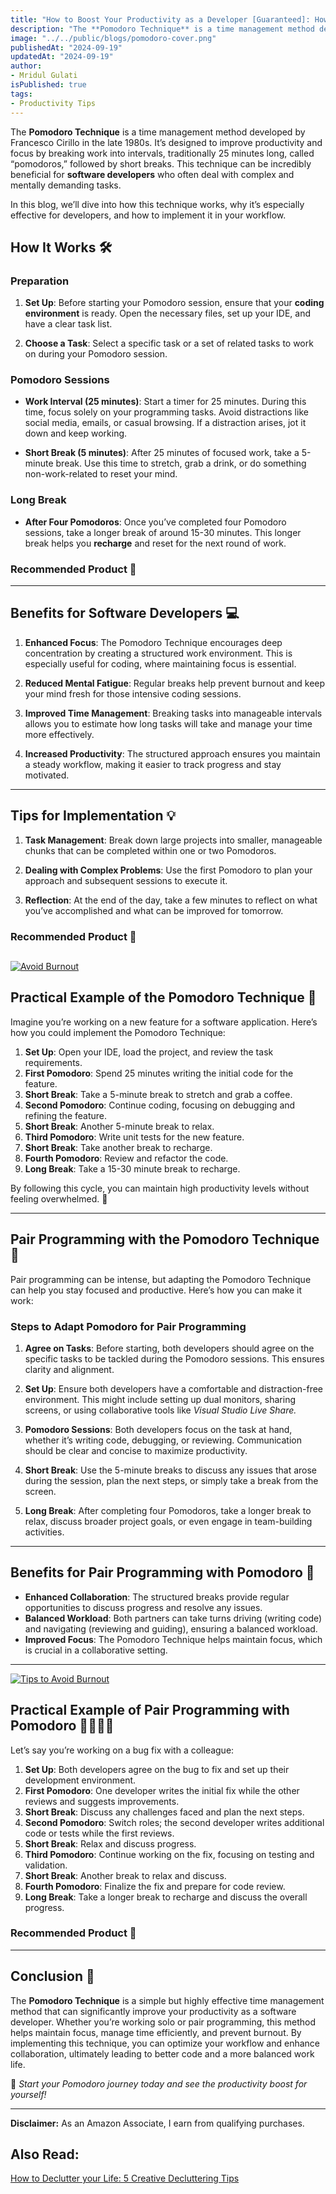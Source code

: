 ```yaml
---
title: "How to Boost Your Productivity as a Developer [Guaranteed]: How the Pomodoro Technique Can Change the Game"
description: "The **Pomodoro Technique** is a time management method developed by Francesco Cirillo in the late 1980s. It’s designed to improve productivity and focus by breaking work into intervals, traditionally 25 minutes long, called “pomodoros,” followed by short breaks. This technique can be incredibly beneficial for **software developers** who often deal with complex and mentally demanding tasks."
image: "../../public/blogs/pomodoro-cover.png"
publishedAt: "2024-09-19"
updatedAt: "2024-09-19"
author: 
- Mridul Gulati
isPublished: true
tags: 
- Productivity Tips
---
```


The **Pomodoro Technique** is a time management method developed by Francesco Cirillo in the late 1980s. It’s designed to improve productivity and focus by breaking work into intervals, traditionally 25 minutes long, called “pomodoros,” followed by short breaks. This technique can be incredibly beneficial for **software developers** who often deal with complex and mentally demanding tasks.

In this blog, we’ll dive into how this technique works, why it’s especially effective for developers, and how to implement it in your workflow.

## How It Works 🛠️

### Preparation
1. **Set Up**: Before starting your Pomodoro session, ensure that your **coding environment** is ready. Open the necessary files, set up your IDE, and have a clear task list.
   
2. **Choose a Task**: Select a specific task or a set of related tasks to work on during your Pomodoro session.

### Pomodoro Sessions
- **Work Interval (25 minutes)**: Start a timer for 25 minutes. During this time, focus solely on your programming tasks. Avoid distractions like social media, emails, or casual browsing. If a distraction arises, jot it down and keep working.
  
- **Short Break (5 minutes)**: After 25 minutes of focused work, take a 5-minute break. Use this time to stretch, grab a drink, or do something non-work-related to reset your mind.

### Long Break
- **After Four Pomodoros**: Once you’ve completed four Pomodoro sessions, take a longer break of around 15-30 minutes. This longer break helps you **recharge** and reset for the next round of work.

### Recommended Product 🛒

<AmazonProductCard
  title="White Noise Machine"
  affiliateLink="https://amzn.to/3XEPAtF"
  imageUrl="https://f.media-amazon.com/images/I/61XYX1tzoTL._SX679_.jpg"
/>

---

## Benefits for Software Developers 💻

1. **Enhanced Focus**: The Pomodoro Technique encourages deep concentration by creating a structured work environment. This is especially useful for coding, where maintaining focus is essential.

2. **Reduced Mental Fatigue**: Regular breaks help prevent burnout and keep your mind fresh for those intensive coding sessions.

3. **Improved Time Management**: Breaking tasks into manageable intervals allows you to estimate how long tasks will take and manage your time more effectively.

4. **Increased Productivity**: The structured approach ensures you maintain a steady workflow, making it easier to track progress and stay motivated.

---

## Tips for Implementation 💡

1. **Task Management**: Break down large projects into smaller, manageable chunks that can be completed within one or two Pomodoros.
   
2. **Dealing with Complex Problems**: Use the first Pomodoro to plan your approach and subsequent sessions to execute it.
   
3. **Reflection**: At the end of the day, take a few minutes to reflect on what you’ve accomplished and what can be improved for tomorrow.


### Recommended Product 🛒

<AmazonProductCard
  title="Standing Adjustable Desk"
  affiliateLink="https://amzn.to/4eki01s"
  imageUrl="https://f.media-amazon.com/images/I/91hDvtQ1uEL._SX679_.jpg"
/>
---
[![Avoid Burnout](https://img.youtube.com/vi/smjGAcyqDnk/0.jpg)](https://www.youtube.com/watch?v=smjGAcyqDnk)

## Practical Example of the Pomodoro Technique 🎯

Imagine you’re working on a new feature for a software application. Here’s how you could implement the Pomodoro Technique:

1. **Set Up**: Open your IDE, load the project, and review the task requirements.
2. **First Pomodoro**: Spend 25 minutes writing the initial code for the feature.
3. **Short Break**: Take a 5-minute break to stretch and grab a coffee.
4. **Second Pomodoro**: Continue coding, focusing on debugging and refining the feature.
5. **Short Break**: Another 5-minute break to relax.
6. **Third Pomodoro**: Write unit tests for the new feature.
7. **Short Break**: Take another break to recharge.
8. **Fourth Pomodoro**: Review and refactor the code.
9. **Long Break**: Take a 15-30 minute break to recharge.

By following this cycle, you can maintain high productivity levels without feeling overwhelmed. 💪

---

## Pair Programming with the Pomodoro Technique 🤝

Pair programming can be intense, but adapting the Pomodoro Technique can help you stay focused and productive. Here’s how you can make it work:

### Steps to Adapt Pomodoro for Pair Programming

1. **Agree on Tasks**: Before starting, both developers should agree on the specific tasks to be tackled during the Pomodoro sessions. This ensures clarity and alignment.
   
2. **Set Up**: Ensure both developers have a comfortable and distraction-free environment. This might include setting up dual monitors, sharing screens, or using collaborative tools like *Visual Studio Live Share.*

3. **Pomodoro Sessions**: Both developers focus on the task at hand, whether it’s writing code, debugging, or reviewing. Communication should be clear and concise to maximize productivity.
   
4. **Short Break**: Use the 5-minute breaks to discuss any issues that arose during the session, plan the next steps, or simply take a break from the screen.

5. **Long Break**: After completing four Pomodoros, take a longer break to relax, discuss broader project goals, or even engage in team-building activities.

---

## Benefits for Pair Programming with Pomodoro 👫

- **Enhanced Collaboration**: The structured breaks provide regular opportunities to discuss progress and resolve any issues.
- **Balanced Workload**: Both partners can take turns driving (writing code) and navigating (reviewing and guiding), ensuring a balanced workload.
- **Improved Focus**: The Pomodoro Technique helps maintain focus, which is crucial in a collaborative setting.

---
[![Tips to Avoid Burnout](https://img.youtube.com/vi/ibJAjemBq48/0.jpg)](https://www.youtube.com/watch?v=ibJAjemBq48)

## Practical Example of Pair Programming with Pomodoro 👨‍💻👩‍💻

Let’s say you’re working on a bug fix with a colleague:

1. **Set Up**: Both developers agree on the bug to fix and set up their development environment.
2. **First Pomodoro**: One developer writes the initial fix while the other reviews and suggests improvements.
3. **Short Break**: Discuss any challenges faced and plan the next steps.
4. **Second Pomodoro**: Switch roles; the second developer writes additional code or tests while the first reviews.
5. **Short Break**: Relax and discuss progress.
6. **Third Pomodoro**: Continue working on the fix, focusing on testing and validation.
7. **Short Break**: Another break to relax and discuss.
8. **Fourth Pomodoro**: Finalize the fix and prepare for code review.
9. **Long Break**: Take a longer break to recharge and discuss the overall progress.

### Recommended Product 🛒

<AmazonProductCard
  title="Yoga Mat For Men and Women"
  affiliateLink="https://amzn.to/3TkJmMT"
  imageUrl="https://f.media-amazon.com/images/I/817n+-aD8uL._SX679_.jpg"
/>

---

## Conclusion 🌟

The **Pomodoro Technique** is a simple but highly effective time management method that can significantly improve your productivity as a software developer. Whether you’re working solo or pair programming, this method helps maintain focus, manage time efficiently, and prevent burnout. By implementing this technique, you can optimize your workflow and enhance collaboration, ultimately leading to better code and a more balanced work life.

🔔 *Start your Pomodoro journey today and see the productivity boost for yourself!*

---

**Disclaimer:** As an Amazon Associate, I earn from qualifying purchases.

## Also Read:

[How to Declutter your Life: 5 Creative Decluttering Tips](https://onlinekhabri.com/blog/five-proven-ways-to-declutter-your-digital-life-and-boost-productivity)
